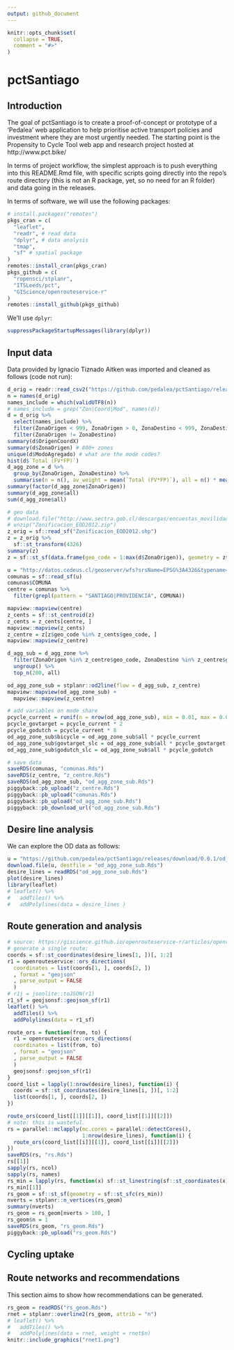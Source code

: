```yaml
---
output: github_document
---
```


<!-- README.md is generated from README.Rmd. Please edit that file -->

```r
knitr::opts_chunk$set(
  collapse = TRUE,
  comment = "#>"
)
```

# pctSantiago

## Introduction

The goal of pctSantiago is to create a proof-of-concept or prototype of a 'Pedalea' web application to help prioritise active transport policies and investment where they are most urgently needed.
The starting point is the Propensity to Cycle Tool web app and research project hosted at http://www.pct.bike/

In terms of project workflow, the simplest approach is to push everything into this README.Rmd file, with specific scripts going directly into the repo's route directory (this is not an R package, yet, so no need for an R folder) and data going in the releases.

In terms of software, we will use the following packages:

```r
# install.packages("remotes")
pkgs_cran = c(
  "leaflet",
  "readr", # read data
  "dplyr", # data analysis
  "tmap",
  "sf" # spatial package
)
remotes::install_cran(pkgs_cran)
pkgs_github = c(
  "ropensci/stplanr",
  "ITSLeeds/pct",
  "GIScience/openrouteservice-r"
)
remotes::install_github(pkgs_github)
```

We'll use `dplyr`:

```r
suppressPackageStartupMessages(library(dplyr))
```


## Input data

Data provided by Ignacio Tiznado Aitken was imported and cleaned as follows (code not run):

```r
d_orig = readr::read_csv2("https://github.com/pedalea/pctSantiago/releases/download/0.0.1/EOD2012_Stgo.csv")
n = names(d_orig) 
names_include = which(validUTF8(n))
# names_include = grep("Zon|Coord|Mod", names(d))
d = d_orig %>% 
  select(names_include) %>% 
  filter(ZonaOrigen < 999, ZonaOrigen > 0, ZonaDestino < 999, ZonaDestino > 0) %>%
  filter(ZonaOrigen != ZonaDestino)
summary(d$OrigenCoordX)
summary(d$ZonaOrigen) # 800+ zones
unique(d$ModoAgregado) # what are the mode codes?
hist(d$`Total (FV*FP)`)
d_agg_zone = d %>% 
  group_by(ZonaOrigen, ZonaDestino) %>% 
  summarise(n = n(), av_weight = mean(`Total (FV*FP)`), all = n() * mean(`Total (FV*FP)`))
summary(factor(d_agg_zone$ZonaOrigen))
summary(d_agg_zone$all)
sum(d_agg_zone$all)

# geo data
# download.file("http://www.sectra.gob.cl/descargas/encuestas_movilidad/santiago/Zonificacion_EOD2012.zip", "Zonificacion_EOD2012.zip")
# unzip("Zonificacion_EOD2012.zip")
z_orig = sf::read_sf("Zonificacion_EOD2012.shp")
z = z_orig %>% 
  sf::st_transform(4326)
summary(z)
z = sf::st_sf(data.frame(geo_code = 1:max(d$ZonaOrigen)), geometry = z$geometry)

u = "http://datos.cedeus.cl/geoserver/wfs?srsName=EPSG%3A4326&typename=geonode%3Acomunas_1&outputFormat=json&version=1.0.0&service=WFS&request=GetFeature"
comunas = sf::read_sf(u)
comunas$COMUNA
centre = comunas %>% 
  filter(grepl(pattern = "SANTIAGO|PROVIDENCIA", COMUNA))

mapview::mapview(centre)
z_cents = sf::st_centroid(z)
z_cents = z_cents[centre, ]
mapview::mapview(z_cents)
z_centre = z[z$geo_code %in% z_cents$geo_code, ]
mapview::mapview(z_centre)

d_agg_sub = d_agg_zone %>% 
  filter(ZonaOrigen %in% z_centre$geo_code, ZonaDestino %in% z_centre$geo_code) %>% 
  ungroup() %>% 
  top_n(200, all)  

od_agg_zone_sub = stplanr::od2line(flow = d_agg_sub, z_centre)
mapview::mapview(od_agg_zone_sub) +
  mapview::mapview(z_centre)

# add variables on mode share
pcycle_current = runif(n = nrow(od_agg_zone_sub), min = 0.01, max = 0.06)
pcycle_govtarget = pcycle_current * 2
pcycle_godutch = pcycle_current * 8
od_agg_zone_sub$bicycle = od_agg_zone_sub$all * pcycle_current
od_agg_zone_sub$govtarget_slc = od_agg_zone_sub$all * pcycle_govtarget
od_agg_zone_sub$godutch_slc = od_agg_zone_sub$all * pcycle_godutch

# save data
saveRDS(comunas, "comunas.Rds")
saveRDS(z_centre, "z_centre.Rds")
saveRDS(od_agg_zone_sub, "od_agg_zone_sub.Rds")
piggyback::pb_upload("z_centre.Rds")
piggyback::pb_upload("comunas.Rds")
piggyback::pb_upload("od_agg_zone_sub.Rds")
piggyback::pb_download_url("od_agg_zone_sub.Rds")
```

## Desire line analysis

We can explore the OD data as follows:

```r
u = "https://github.com/pedalea/pctSantiago/releases/download/0.0.1/od_agg_zone_sub.Rds"
download.file(u, destfile = "od_agg_zone_sub.Rds")
desire_lines = readRDS("od_agg_zone_sub.Rds")
plot(desire_lines)
library(leaflet)
# leaflet() %>% 
#   addTiles() %>% 
#   addPolylines(data = desire_lines )
```

## Route generation and analysis

```r
# source: https://giscience.github.io/openrouteservice-r/articles/openrouteservice.html
# generate a single route:
coords = sf::st_coordinates(desire_lines[1, ])[, 1:2]
r1 = openrouteservice::ors_directions(
  coordinates = list(coords[1, ], coords[2, ])
  , format = "geojson"
  , parse_output = FALSE
  )
# r1j = jsonlite::toJSON(r1)
r1_sf = geojsonsf::geojson_sf(r1)
leaflet() %>% 
  addTiles() %>% 
  addPolylines(data = r1_sf)

route_ors = function(from, to) {
  r1 = openrouteservice::ors_directions(
  coordinates = list(from, to)
  , format = "geojson"
  , parse_output = FALSE
  )
  geojsonsf::geojson_sf(r1)
}
coord_list = lapply(1:nrow(desire_lines), function(i) {
  coords = sf::st_coordinates(desire_lines[i, ])[, 1:2]
  list(coords[1, ], coords[2, ])
})

route_ors(coord_list[[1]][[1]], coord_list[[1]][[2]])
# note: this is wasteful.
rs = parallel::mclapply(mc.cores = parallel::detectCores(), 
                        1:nrow(desire_lines), function(i) {
  route_ors(coord_list[[i]][[1]], coord_list[[i]][[2]])
})
saveRDS(rs, "rs.Rds")
rs[[1]]
sapply(rs, ncol)
sapply(rs, names)
rs_min = lapply(rs, function(x) sf::st_linestring(sf::st_coordinates(x)))
rs_min[[1]]
rs_geom = sf::st_sf(geometry = sf::st_sfc(rs_min))
nverts = stplanr::n_vertices(rs_geom)
summary(nverts)
rs_geom = rs_geom[nverts > 100, ]
rs_geom$n = 1
saveRDS(rs_geom, "rs_geom.Rds")
piggyback::pb_upload("rs_geom.Rds")
```



## Cycling uptake




## Route networks and recommendations

This section aims to show how recommendations can be generated.

```r
rs_geom = readRDS("rs_geom.Rds")
rnet = stplanr::overline2(rs_geom, attrib = "n")
# leaflet() %>%
#   addTiles() %>%
#   addPolylines(data = rnet, weight = rnet$n)
knitr::include_graphics("rnet1.png")
```


